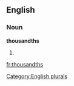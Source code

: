 
==English==

===Noun===
'''thousandths'''

# {{plural of|[[thousandth]]}}

[[Category:English plurals]]

[[fr:thousandths]]